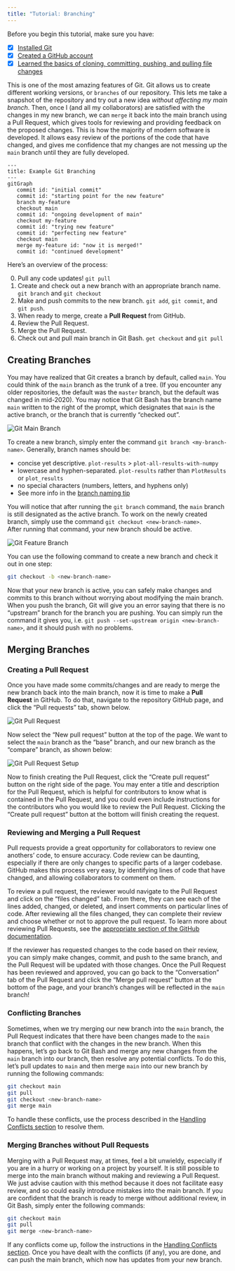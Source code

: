 ```yaml
---
title: "Tutorial: Branching"
---
```


Before you begin this tutorial, make sure you have:

- [x] [Installed Git](./setup.qmd#git-installation)
- [x] [Created a GitHub account](./setup.qmd#make-a-github-account)
- [x] [Learned the basics of cloning, committing, pushing, and pulling file changes](./tutorial-basics.qmd)

This is one of the most amazing features of Git.  Git allows us to create different working versions, or `branches` of our repository.  This lets me take a snapshot of the repository and try out a new idea _without affecting my main branch_.  Then, once I (and all my collaborators) are satisfied with the changes in my new branch, we can `merge` it back into the main branch using a Pull Request, which gives tools for reviewing and providing feedback on the proposed changes. This is how the majority of modern software is developed.  It allows easy review of the portions of the code that have changed, and gives me confidence that my changes are not messing up the `main` branch until they are fully developed.  

```mermaid
---
title: Example Git Branching
---
gitGraph
   commit id: "initial commit"
   commit id: "starting point for the new feature"
   branch my-feature
   checkout main
   commit id: "ongoing development of main"
   checkout my-feature
   commit id: "trying new feature"
   commit id: "perfecting new feature"
   checkout main
   merge my-feature id: "now it is merged!"
   commit id: "continued development"
```

Here's an overview of the process:

0. Pull any code updates! `git pull`
1. Create and check out a new branch with an appropriate branch name. `git branch` and `git checkout`
2. Make and push commits to the new branch. `git add`, `git commit`, and `git push`.
3. When ready to merge, create a __Pull Request__ from GitHub.
4. Review the Pull Request.
5. Merge the Pull Request.
6. Check out and pull main branch in Git Bash. `get checkout` and `git pull`

## Creating Branches

You may have realized that Git creates a branch by default, called `main`.
You could think of the `main` branch as the trunk of a tree.
(If you encounter any older repositories, the default was the `master` branch, but the default was changed in mid-2020).
You may notice that Git Bash has the branch name `main` written to the right of the prompt, which designates that `main` is the active branch, or the branch that is currently "checked out".  

![Git Main Branch](../../images/git-main-branch.png)\

To create a new branch, simply enter the command `git branch <my-branch-name>`.
Generally, branch names should be:

* concise yet descriptive. `plot-results` > `plot-all-results-with-numpy`
* lowercase and hyphen-separated. `plot-results` rather than `PlotResults` or `plot_results`
* no special characters (numbers, letters, and hyphens only)
* See more info in the [branch naming tip](./faq.qmd#branch-naming)

You will notice that after running the `git branch` command, the `main` branch is still designated as the active branch.
To work on the newly created branch, simply use the command `git checkout <new-branch-name>`.  
After running that command, your new branch should be active.

![Git Feature Branch](../../images/git-feat-branch.png)\

::: {.callout-note}
You can use the following command to create a new branch and check it out in one step:

```bash
git checkout -b <new-branch-name>
```
:::

Now that your new branch is active, you can safely make changes and commits to this branch without worrying about modifying the main branch.  When you push the branch, Git will give you an error saying that there is no "upstream" branch for the branch you are pushing.  You can simply run the command it gives you, i.e. `git push --set-upstream origin <new-branch-name>`, and it should push with no problems.

## Merging Branches

### Creating a Pull Request

Once you have made some commits/changes and are ready to merge the new branch back into the main branch, now it is time to make a __Pull Request__ in GitHub.
To do that, navigate to the repository GitHub page, and click the "Pull requests" tab, shown below.

![Git Pull Request](../../images/git-pull-request.png)\

Now select the "New pull request" button at the top of the page.  We want to select the `main` branch as the "base" branch, and our new branch as the "compare" branch, as shown below:

![Git Pull Request Setup](../../images/git-pull-request-setup.png)\

Now to finish creating the Pull Request, click the "Create pull request" button on the right side of the page.  You may enter a title and description for the Pull Request, which is helpful for contributors to know what is contained in the Pull Request, and you could even include instructions for the contributors who you would like to review the Pull Request.  Clicking the "Create pull request" button at the bottom will finish creating the request.

### Reviewing and Merging a Pull Request

Pull requests provide a great opportunity for collaborators to review one anothers' code, to ensure accuracy.
Code review can be daunting, especially if there are only changes to specific parts of a larger codebase.
GitHub makes this process very easy, by identifying lines of code that have changed, and allowing collaborators to comment on them.

To review a pull request, the reviewer would navigate to the Pull Request and click on the "files changed" tab.
From there, they can see each of the lines added, changed, or deleted, and insert comments on particular lines of code.
After reviewing all the files changed, they can complete their review and choose whether or not to approve the pull request.
To learn more about reviewing Pull Requests, see the [appropriate section of the GitHub documentation](https://docs.github.com/en/pull-requests/collaborating-with-pull-requests/reviewing-changes-in-pull-requests/reviewing-proposed-changes-in-a-pull-request).

If the reviewer has requested changes to the code based on their review, you can simply make changes, commit, and push to the same branch, and the Pull Request will be updated with those changes.
Once the Pull Request has been reviewed and approved, you can go back to the "Conversation" tab of the Pull Request and click the "Merge pull request" button at the bottom of the page, and your branch's changes will be reflected in the `main` branch!  

### Conflicting Branches

Sometimes, when we try merging our new branch into the `main` branch, the Pull Request indicates that there have been changes made to the `main` branch that conflict with the changes in the new branch.  When this happens, let's go back to Git Bash and merge any new changes from the `main` branch into our branch, then resolve any potential conflicts.  To do this, let's pull updates to `main` and then merge `main` into our new branch by running the following commands:

```bash
git checkout main
git pull
git checkout <new-branch-name>
git merge main
```

To handle these conflicts, use the process described in the [Handling Conflicts section](#handling-conflicts) to resolve them.

### Merging Branches without Pull Requests

Merging with a Pull Request may, at times, feel a bit unwieldy, especially if you are in a hurry or working on a project by yourself.  It is still possible to merge into the main branch without making and reviewing a Pull Request.  We just advise caution with this method because it does not facilitate easy review, and so could easily introduce mistakes into the main branch.  If you are confident that the branch is ready to merge without additional review, in Git Bash, simply enter the following commands:

```bash
git checkout main
git pull
git merge <new-branch-name>
```

If any conflicts come up, follow the instructions in the [Handling Conflicts section](#handling-conflicts).  Once you have dealt with the conflicts (if any), you are done, and can push the main branch, which now has updates from your new branch.